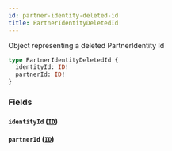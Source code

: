 ```yaml
---
id: partner-identity-deleted-id
title: PartnerIdentityDeletedId
---
```


Object representing a deleted PartnerIdentity Id

```graphql
type PartnerIdentityDeletedId {
  identityId: ID!
  partnerId: ID!
}
```

### Fields

#### `identityId` ([`ID`](/developers/shared-apis/adminidentity-api/graphql/reference/scalars/id))

#### `partnerId` ([`ID`](/developers/shared-apis/adminidentity-api/graphql/reference/scalars/id))
